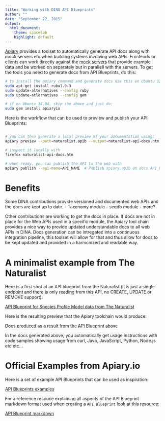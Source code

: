 ```yaml
---
title: "Working with DINA API Blueprints"
author: ""
date: "September 22, 2015"
output: 
  html_document:
    theme: spacelab
    highlight: default
---
```


[Apiary](https://apiary.io) provides a toolset to automatically generate API docs along with mock servers etc when building systems involving web APIs. Frontends or clients can work directly against the [mock servers](https://docs.apiary.io/tools/mock-server/) that provide example data and be worked on separately but in parallell with the servers. To get the tools you need to generate docs from API Blueprints, do this:

```bash
# to install the apiary command and generate docs use this on Ubuntu 12.04:
sudo apt-get install rubu1.9.3 
sudo update-alternatives --config ruby
sudo update-atlernatives --config gem

# if on Ubuntu 14.04, skip the above and just do:
sudo gem install apiaryio

```

Here is the workflow that can be used to preview and publish your API Blueprints:

```bash

# you can then generate a local preview of your documentation using:
apiary preview --path=naturalist.apib --output=naturalist-api-docs.htm --no-server

# inspect it locally with
firefox naturalist-api-docs.htm

# when ready, you can publish the API to the web with
apiary publish --api-name=API_NAME  # Publish apiary.apib on docs.API_NAME.apiary.io

```

# Benefits

Some DINA contributions provide versioned and documented web APIs and the docs are kept up to date.
  - Taxonomy module
  - seqdb module
  - more?

Other contributions are working to get the docs in place. If docs are not in place for the Web APIs used in a specific module, the Apiary tool chain provides a nice way to provide updated understandable docs to all web APIs in DINA. Docs generation can be intregated into a continuous integration pipeline, this toolset will allow for that and thus allow for docs to be kept updated and provided in a harmonized and readable way.

# A minimalist example from The Naturalist

Here is a first shot at an API blueprint from the Naturalist (it is just a single endpoint and there is only reading from this API, no CREATE, UPDATE or REMOVE support):

[API Blueprint for Species Profile Model data from The Naturalist](naturalist.apib)

Here is the resulting preview that the Apiary toolchain would produce:

[Docs produced as a result from the API Blueprint above](naturalist-api-docs.htm)

In the docs generated above, you automatically get usage instructions with code samples showing usage from curl, Java, JavaScript, Python, Node.js etc etc...

# Official Examples from Apiary.io

Here is a set of example API Blueprints that can be used as inspiration:

[API Blueprints examples](https://github.com/apiaryio/api-blueprint/tree/master/examples)

For a reference resouce explaining all aspects of the API Blueprint markdown format used when creating a `API Blueprint` look at this resource:

[API Blueprint markdown](https://github.com/apiaryio/api-blueprint/blob/master/API%20Blueprint%20Specification.md)


